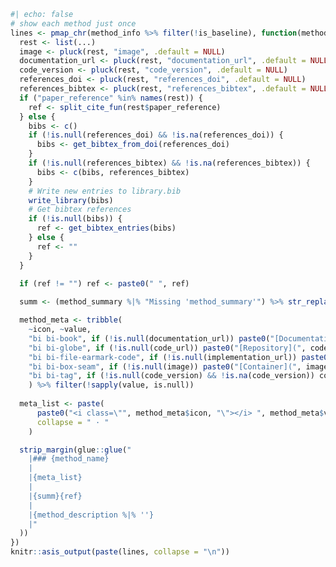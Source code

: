 ```r
#| echo: false
# show each method just once
lines <- pmap_chr(method_info %>% filter(!is_baseline), function(method_name, method_summary, method_description, code_url, implementation_url, ...) {
  rest <- list(...)
  image <- pluck(rest, "image", .default = NULL)
  documentation_url <- pluck(rest, "documentation_url", .default = NULL)
  code_version <- pluck(rest, "code_version", .default = NULL)
  references_doi <- pluck(rest, "references_doi", .default = NULL)
  references_bibtex <- pluck(rest, "references_bibtex", .default = NULL)
  if ("paper_reference" %in% names(rest)) {
    ref <- split_cite_fun(rest$paper_reference)
  } else {
    bibs <- c()
    if (!is.null(references_doi) && !is.na(references_doi)) {
      bibs <- get_bibtex_from_doi(references_doi)
    }
    if (!is.null(references_bibtex) && !is.na(references_bibtex)) {
      bibs <- c(bibs, references_bibtex)
    }
    # Write new entries to library.bib
    write_library(bibs)
    # Get bibtex references
    if (!is.null(bibs)) {
      ref <- get_bibtex_entries(bibs)
    } else {
      ref <- ""
    }
  }

  if (ref != "") ref <- paste0(" ", ref)
  
  summ <- (method_summary %|% "Missing 'method_summary'") %>% str_replace_all("\\n", " ") %>% str_replace_all("\\. *$", "")

  method_meta <- tribble(
    ~icon, ~value,
    "bi bi-book", if (!is.null(documentation_url)) paste0("[Documentation](", documentation_url, ")") else NULL,
    "bi bi-globe", if (!is.null(code_url)) paste0("[Repository](", code_url, ")") else NULL,
    "bi bi-file-earmark-code", if (!is.null(implementation_url)) paste0("[Source Code](", implementation_url, ")") else NULL,
    "bi bi-box-seam", if (!is.null(image)) paste0("[Container](", image, ")") else NULL,
    "bi bi-tag", if (!is.null(code_version) && !is.na(code_version)) code_version else NULL,
    ) %>% filter(!sapply(value, is.null))
  
  meta_list <- paste(
      paste0("<i class=\"", method_meta$icon, "\"></i> ", method_meta$value),
      collapse = " · "
    )

  strip_margin(glue::glue("
    |### {method_name}
    |
    |{meta_list}
    |
    |{summ}{ref}
    |
    |{method_description %|% ''}
    |"
  ))
})
knitr::asis_output(paste(lines, collapse = "\n"))
```
